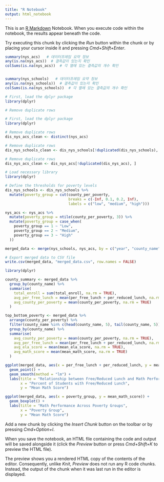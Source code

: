 ```yaml
---
title: "R Notebook"
output: html_notebook
---
```


This is an [R Markdown](http://rmarkdown.rstudio.com) Notebook. When you execute code within the notebook, the results appear beneath the code. 

Try executing this chunk by clicking the *Run* button within the chunk or by placing your cursor inside it and pressing *Cmd+Shift+Enter*. 

```r
summary(nys_acs)   # 데이터프레임 요약 정보
any(is.na(nys_acs))  # 결측값이 있는지 확인
colSums(is.na(nys_acs))  # 각 열에 있는 결측값의 개수 확인
```
```r
```


```r
summary(nys_schools)   # 데이터프레임 요약 정보
any(is.na(nys_schools))  # 결측값이 있는지 확인
colSums(is.na(nys_schools))  # 각 열에 있는 결측값의 개수 확인
```

```r
# First, load the dplyr package
library(dplyr)

# Remove duplicate rows
```


```r
# First, load the dplyr package
library(dplyr)

# Remove duplicate rows
dis_nys_acs_clean <- distinct(nys_acs)
```

```r
# Remove duplicate rows
dis_nys_schools_clean <- dis_nys_schools[!duplicated(dis_nys_schools), ]
```

```r
# Remove duplicate rows
dis_nys_acs_clean <- dis_nys_acs[!duplicated(dis_nys_acs), ]
```
```r
# Load necessary library
library(dplyr)

# Define the thresholds for poverty levels
dis_nys_schools <- dis_nys_schools %>%
  mutate(poverty_group = cut(county_per_poverty,
                             breaks = c(-Inf, 0.1, 0.2, Inf),
                             labels = c("low", "medium", "high")))
```
```r
nys_acs <- nys_acs %>%
  mutate(poverty_group = ntile(county_per_poverty, 3)) %>%
  mutate(poverty_group = case_when(
    poverty_group == 1 ~ "Low",
    poverty_group == 2 ~ "Medium",
    poverty_group == 3 ~ "High"
  ))

```

```r

merged_data <- merge(nys_schools, nys_acs, by = c("year", "county_name"))

```

```r
# Export merged data to CSV file
write.csv(merged_data, "merged_data.csv", row.names = FALSE)
```

```r
library(dplyr)

county_summary <- merged_data %>%
  group_by(county_name) %>%
  summarise(
    total_enroll = sum(total_enroll, na.rm = TRUE),
    avg_per_free_lunch = mean(per_free_lunch + per_reduced_lunch, na.rm = TRUE),
    avg_county_per_poverty = mean(county_per_poverty, na.rm = TRUE)
  )
```

```r
top_bottom_poverty <- merged_data %>%
  arrange(county_per_poverty) %>%
  filter(county_name %in% c(head(county_name, 5), tail(county_name, 5))) %>%
  group_by(county_name) %>%
  summarise(
    avg_county_per_poverty = mean(county_per_poverty, na.rm = TRUE),
    avg_per_free_lunch = mean(per_free_lunch + per_reduced_lunch, na.rm = TRUE),
    avg_ela_score = mean(mean_ela_score, na.rm = TRUE),
    avg_math_score = mean(mean_math_score, na.rm = TRUE)
  )
```

```r
ggplot(merged_data, aes(x = per_free_lunch + per_reduced_lunch, y = mean_math_score)) +
  geom_point() +
  geom_smooth(method = "lm") +
  labs(title = "Relationship between Free/Reduced Lunch and Math Performance",
       x = "Percent of Students with Free/Reduced Lunch",
       y = "Mean Math Score")
```
```r
ggplot(merged_data, aes(x = poverty_group, y = mean_math_score)) +
  geom_boxplot() +
  labs(title = "Math Performance Across Poverty Groups",
       x = "Poverty Group",
       y = "Mean Math Score")
```


Add a new chunk by clicking the *Insert Chunk* button on the toolbar or by pressing *Cmd+Option+I*.

When you save the notebook, an HTML file containing the code and output will be saved alongside it (click the *Preview* button or press *Cmd+Shift+K* to preview the HTML file). 

The preview shows you a rendered HTML copy of the contents of the editor. Consequently, unlike *Knit*, *Preview* does not run any R code chunks. Instead, the output of the chunk when it was last run in the editor is displayed.

